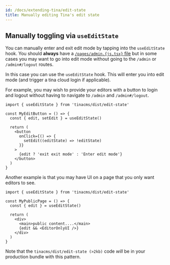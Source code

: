 ```yaml
---
id: /docs/extending-tina/edit-state
title: Manually editing Tina's edit state
---
```


## Manually toggling via `useEditState`

You can manually enter and exit edit mode by tapping into the `useEditState` hook. You should **always** have a [`/pages/admin.{js,tsx}` file](/docs/tinacms-context/#toggling-edit-mode) but in some cases you may want to go into edit mode without going to the `/admin` or `/admin#/logout` routes.

In this case you can use the `useEditState` hook. This will enter you into edit mode (and trigger a tina cloud login if applicable).

For example, you may wish to provide your editors with a button to login and logout without having to navigate to `/admin` and `/admin#/logout`.

```tsx
import { useEditState } from 'tinacms/dist/edit-state'

const MyEditButton = () => {
  const { edit, setEdit } = useEditState()

  return (
    <button
      onClick={() => {
        setEdit((editState) => !editState)
      }}
    >
      {edit ? 'exit exit mode' : 'Enter edit mode'}
    </button>
  )
}
```

Another example is that you may have UI on a page that you only want editors to see.

```tsx
import { useEditState } from 'tinacms/dist/edit-state'

const MyPublicPage = () => {
  const { edit } = useEditState()

  return (
    <div>
      <main>public content....</main>
      {edit && <EditorOnlyUI />}
    </div>
  )
}
```

Note that the `tinacms/dist/edit-state (>2kb)` code _will_ be in your production bundle with this pattern.
